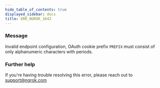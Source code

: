 ```yaml
---
hide_table_of_contents: true
displayed_sidebar: docs
title: ERR_NGROK_1642
---
```


### Message

Invalid endpoint configuration, OAuth cookie prefix `PREFIX` must consist of only alphanumeric characters with periods.

### Further help

If you're having trouble resolving this error, please reach out to [support@ngrok.com](mailto:support@ngrok.com?subject=Help%20with%20ERR_NGROK_1642)
